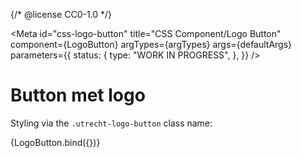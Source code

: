 {/* @license CC0-1.0 */}


<Meta
  id="css-logo-button"
  title="CSS Component/Logo Button"
  component={LogoButton}
  argTypes={argTypes}
  args={defaultArgs}
  parameters={{
    status: {
      type: "WORK IN PROGRESS",
    },
  }}
/>

# Button met logo

Styling via the `.utrecht-logo-button` class name:

<Canvas>
  <Story name="Default" args={exampleArgs}>
    {LogoButton.bind({})}
  </Story>
</Canvas>

<ArgsTable story="Default" />
